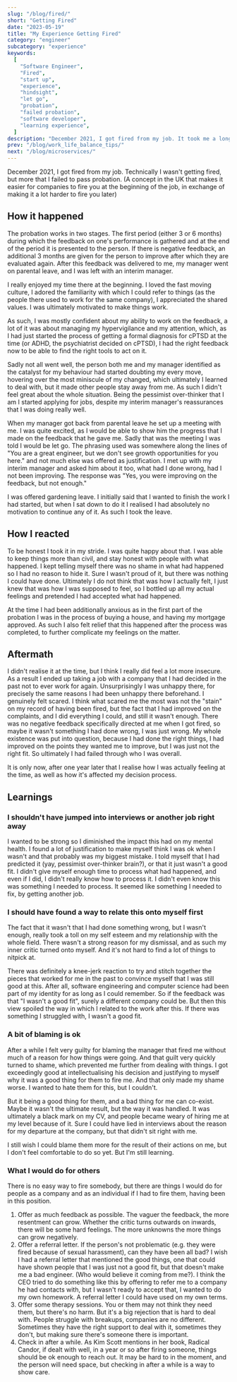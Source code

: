 ```yaml
---
slug: "/blog/fired/"
short: "Getting Fired"
date: "2023-05-19"
title: "My Experience Getting Fired"
category: "engineer"
subcategory: "experience"
keywords:
  [
    "Software Engineer",
    "Fired",
    "start up",
    "experience",
    "hindsight",
    "let go",
    "probation",
    "failed probation",
    "software developer",
    "learning experience",
  ]
description: "December 2021, I got fired from my job. It took me a long time to process what happened, maybe I never fully did, but here are some of my learnings."
prev: "/blog/work_life_balance_tips/"
next: "/blog/microservices/"
---
```



December 2021, I got fired from my job. Technically I wasn't getting fired, but more that I failed to pass probation. (A concept in the UK that makes it easier for companies to fire you at the beginning of the job, in exchange of making it a lot harder to fire you later)

## How it happened

The probation works in two stages. The first period (either 3 or 6 months) during which the feedback on one's performance is gathered and at the end of the period it is presented to the person. If there is negative feedback, an additional 3 months are given for the person to improve after which they are evaluated again. After this feedback was delivered to me, my manager went on parental leave, and I was left with an interim manager.

I really enjoyed my time there at the beginning. I loved the fast moving culture, I adored the familiarity with which I could refer to things (as the people there used to work for the same company), I appreciated the shared values. I was ultimately motivated to make things work.

As such, I was mostly confident about my ability to work on the feedback, a lot of it was about managing my hypervigilance and my attention, which, as I had just started the process of getting a formal diagnosis for cPTSD at the time (or ADHD, the psychiatrist decided on cPTSD), I had the right feedback now to be able to find the right tools to act on it.

Sadly not all went well, the person both me and my manager identified as the catalyst for my behaviour had started doubting my every move, hovering over the most miniscule of my changed, which ultimately I learned to deal with, but it made other people stay away from me. As such I didn't feel great about the whole situation. Being the pessimist over-thinker that I am I started applying for jobs, despite my interim manager's reassurances that I was doing really well.

When my manager got back from parental leave he set up a meeting with me. I was quite excited, as I would be able to show him the progress that I made on the feedback that he gave me. Sadly that was the meeting I was told I would be let go. The phrasing used was somewhere along the lines of "You are a great engineer, but we don't see growth opportunities for you here." and not much else was offered as justification. I met up with my interim manager and asked him about it too, what had I done wrong, had I not been improving. The response was "Yes, you were improving on the feedback, but not enough."

I was offered gardening leave. I initially said that I wanted to finish the work I had started, but when I sat down to do it I realised I had absolutely no motivation to continue any of it. As such I took the leave.

## How I reacted

To be honest I took it in my stride. I was quite happy about that. I was able to keep things more than civil, and stay honest with people with what happened. I kept telling myself there was no shame in what had happened so I had no reason to hide it. Sure I wasn't proud of it, but there was nothing I could have done. Ultimately I do not think that was how I actually felt, I just knew that was how I was supposed to feel, so I bottled up all my actual feelings and pretended I had accepted what had happened.

At the time I had been additionally anxious as in the first part of the probation I was in the process of buying a house, and having my mortgage approved. As such I also felt relief that this happened after the process was completed, to further complicate my feelings on the matter.

## Aftermath

I didn't realise it at the time, but I think I really did feel a lot more insecure. As a result I ended up taking a job with a company that I had decided in the past not to ever work for again. Unsurprisingly I was unhappy there, for precisely the same reasons I had been unhappy there beforehand. I genuinely felt scared. I think what scared me the most was not the "stain" on my record of having been fired, but the fact that I had improved on the complaints, and I did everything I could, and still it wasn't enough. There was no negative feedback specifically directed at me when I got fired, so maybe it wasn't something I had done wrong, I was just wrong. My whole existence was put into question, because I had done the right things, I had improved on the points they wanted me to improve, but I was just not the right fit. So ultimately I had failed through who I was overall.

It is only now, after one year later that I realise how I was actually feeling at the time, as well as how it's affected my decision process.

## Learnings

### I shouldn't have jumped into interviews or another job right away

I wanted to be strong so I diminished the impact this had on my mental health. I found a lot of justification to make myself think I was ok when I wasn't and that probably was my biggest mistake. I told myself that I had predicted it (yay, pessimist over-thinker brain?), or that it just wasn't a good fit. I didn't give myself enough time to process what had happened, and even if I did, I didn't really know how to process it. I didn't even know this was something I needed to process. It seemed like something I needed to fix, by getting another job.

### I should have found a way to relate this onto myself first

The fact that it wasn't that I had done something wrong, but I wasn't enough, really took a toll on my self esteem and my relationship with the whole field. There wasn't a strong reason for my dismissal, and as such my inner critic turned onto myself. And it's not hard to find a lot of things to nitpick at.

There was definitely a knee-jerk reaction to try and stitch together the pieces that worked for me in the past to convince myself that I was still good at this. After all, software engineering and computer science had been part of my identity for as long as I could remember. So if the feedback was that "I wasn't a good fit", surely a different company could be. But then this view spoiled the way in which I related to the work after this. If there was something I struggled with, I wasn't a good fit.

### A bit of blaming is ok

After a while I felt very guilty for blaming the manager that fired me without much of a reason for how things were going. And that guilt very quickly turned to shame, which prevented me further from dealing with things. I got exceedingly good at intellectualising his decision and justifying to myself why it was a good thing for them to fire me. And that only made my shame worse. I wanted to hate them for this, but I couldn't.

But it being a good thing for them, and a bad thing for me can co-exist. Maybe it wasn't the ultimate result, but the way it was handled. It was ultimately a black mark on my CV, and people became weary of hiring me at my level because of it. Sure I could have lied in interviews about the reason for my departure at the company, but that didn't sit right with me.

I still wish I could blame them more for the result of their actions on me, but I don't feel comfortable to do so yet. But I'm still learning.

### What I would do for others

There is no easy way to fire somebody, but there are things I would do for people as a company and as an individual if I had to fire them, having been in this position.

1. Offer as much feedback as possible. The vaguer the feedback, the more resentment can grow. Whether the critic turns outwards on inwards, there will be some hard feelings. The more unknowns the more things can grow negatively.
2. Offer a referral letter. If the person's not problematic (e.g. they were fired because of sexual harassment), can they have been all bad? I wish I had a referral letter that mentioned the good things, one that could have shown people that I was just not a good fit, but that doesn't make me a bad engineer. (Who would believe it coming from me?). I think the CEO tried to do something like this by offering to refer me to a company he had contacts with, but I wasn't ready to accept that, I wanted to do my own homework. A referral letter I could have used on my own terms.
3. Offer some therapy sessions. You or them may not think they need them, but there's no harm. But it's a big rejection that is hard to deal with. People struggle with breakups, companies are no different. Sometimes they have the right support to deal with it, sometimes they don't, but making sure there's someone there is important.
4. Check in after a while. As Kim Scott mentions in her book, Radical Candor, if dealt with well, in a year or so after firing someone, things should be ok enough to reach out. It may be hard to in the moment, and the person will need space, but checking in after a while is a way to show care.

<AuthorCard/>